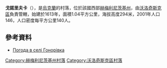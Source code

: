 {{coord|49|35|2|N|26|22|56|E|scale:100000|display=title}}

'''戈諾里夫卡'''（{{lang-uk|Гонорівка}}），是[[烏克蘭|烏克蘭]]的村落，位於該國西部[[赫梅利尼茨基州|赫梅利尼茨基州]]，由[[沃洛奇斯克區|沃洛奇斯克區]]負責管轄，始建於1613年，面積1.04平方公里，海拔高度294米，2001年人口146，人口密度每平方公里140人。

==參考資料==
* [http://weather.in.ua/ua/hmel'nickaja/5469 Погода в селі Гонорівка]{{Wayback|url=http://weather.in.ua/ua/hmel%27nickaja/5469 |date=20160305095657 }}

{{DEFAULTSORT:Гонорівка}}
[[Category:赫梅利尼茨基州村落|Category:赫梅利尼茨基州村落]]
[[Category:沃洛奇斯克區村落|Category:沃洛奇斯克區村落]]


{{Khmelnytskyi-geo-stub}}